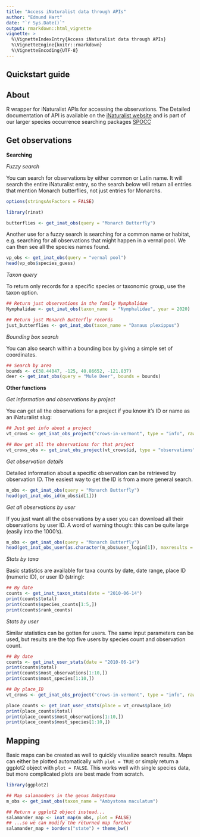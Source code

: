 ```yaml
---
title: "Access iNaturalist data through APIs"
author: "Edmund Hart"
date: "`r Sys.Date()`"
output: rmarkdown::html_vignette
vignette: >
  %\VignetteIndexEntry{Access iNaturalist data through APIs}
  %\VignetteEngine{knitr::rmarkdown}
  %\VignetteEncoding{UTF-8}
---
```


## Quickstart guide
 
## About

R wrapper for iNaturalist APIs for accessing the observations. The Detailed documentation of API is available on the [iNaturalist website](http://www.inaturalist.org/pages/api+reference) and is part of our larger species occurrence searching packages [SPOCC](http://github.com/ropensci/spocc)

## Get observations

__Searching__

_Fuzzy search_

You can search for observations by either common or Latin name. It will search the entire iNaturalist entry, so the search below will return all entries that mention Monarch butterflies, not just entries for Monarchs.

```r
options(stringsAsFactors = FALSE)
```

```r
library(rinat)

butterflies <- get_inat_obs(query = "Monarch Butterfly")
```

Another use for a fuzzy search is searching for a common name or habitat, e.g. searching for all observations that might happen in a vernal pool. We can then see all the species names found.

```r
vp_obs <- get_inat_obs(query = "vernal pool")
head(vp_obs$species_guess)
```

_Taxon query_

To return only records for a specific species or taxonomic group, use the taxon option.


```r
## Return just observations in the family Nymphalidae
Nymphalidae <- get_inat_obs(taxon_name  = "Nymphalidae", year = 2020)

## Return just Monarch Butterfly records
just_butterflies <- get_inat_obs(taxon_name = "Danaus plexippus")
```

_Bounding box search_

You can also search within a bounding box by giving a simple set of coordinates.

```r
## Search by area
bounds <- c(38.44047, -125, 40.86652, -121.837)
deer <- get_inat_obs(query = "Mule Deer", bounds = bounds)
```

__Other functions__

_Get information and observations by project_

You can get all the observations for a project if you know it's ID or name as an iNaturalist slug:

```r
## Just get info about a project
vt_crows <- get_inat_obs_project("crows-in-vermont", type = "info", raw = FALSE)
```

```r
## Now get all the observations for that project
vt_crows_obs <- get_inat_obs_project(vt_crows$id, type = "observations")
```

_Get observation details_

Detailed information about a specific observation can be retrieved by observation ID. The easiest way to get the ID is from a more general search.

```r
m_obs <- get_inat_obs(query = "Monarch Butterfly")
head(get_inat_obs_id(m_obs$id[1]))
```

_Get all observations by user_

If you just want all the observations by a user you can download all their observations by user ID. A word of warning though: this can be quite large (easily into the 1000's).

```r
m_obs <- get_inat_obs(query = "Monarch Butterfly")
head(get_inat_obs_user(as.character(m_obs$user_login[1]), maxresults = 20))[,1:5]
```

_Stats by taxa_

Basic statistics are available for taxa counts by date, date range, place ID (numeric ID), or user ID (string):

```r
## By date
counts <- get_inat_taxon_stats(date = "2010-06-14")
print(counts$total)
print(counts$species_counts[1:5,])
print(counts$rank_counts)
```

_Stats by user_

Similar statistics can be gotten for users. The same input parameters can be used, but results are the top five users by species count and observation count.

```r
## By date
counts <- get_inat_user_stats(date = "2010-06-14")
print(counts$total)
print(counts$most_observations[1:10,])
print(counts$most_species[1:10,])
```

```r
## By place_ID
vt_crows <- get_inat_obs_project("crows-in-vermont", type = "info", raw = FALSE)
```

```r
place_counts <- get_inat_user_stats(place = vt_crows$place_id)
print(place_counts$total)
print(place_counts$most_observations[1:10,])
print(place_counts$most_species[1:10,])
```

## Mapping

Basic maps can be created as well to quickly visualize search results. Maps can either be plotted automatically with `plot = TRUE` or simply return a ggplot2 object with `plot = FALSE`. This works well with single species data, but more complicated plots are best made from scratch.


```r
library(ggplot2)

## Map salamanders in the genus Ambystoma
m_obs <- get_inat_obs(taxon_name = "Ambystoma maculatum")

## Return a ggplot2 object instead...
salamander_map <- inat_map(m_obs, plot = FALSE)
## ...so we can modify the returned map further
salamander_map + borders("state") + theme_bw()
```




